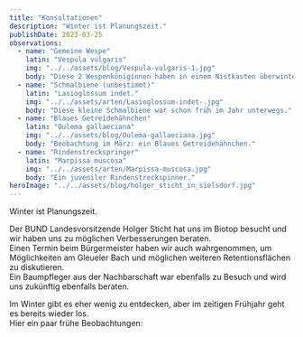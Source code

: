 ```yaml
---
title: "Konsultationen"
description: "Winter ist Planungszeit."
publishDate: 2023-03-25
observations:
  - name: "Gemeine Wespe"
    latin: "Vespula vulgaris"
    img: "../../assets/blog/Vespula-vulgaris-1.jpg"
    body: "Diese 2 Wespenköniginnen haben in einem Nistkasten überwintert."
  - name: "Schmalbiene (unbestimmt)"
    latin: "Lasioglossum indet."
    img: "../../assets/arten/Lasioglossum-indet-.jpg"
    body: "Diese kleine Schmalbiene war schon früh im Jahr unterwegs."
  - name: "Blaues Getreidehähnchen"
    latin: "Oulema gallaeciana"
    img: "../../assets/blog/Oulema-gallaeciana.jpg"
    body: "Beobachtung im März: ein Blaues Getreidehähnchen."
  - name: "Rindenstreckspringer"
    latin: "Marpissa muscosa"
    img: "../../assets/arten/Marpissa-muscosa.jpg"
    body: "Ein juveniler Rindenstreckspinner."
heroImage: "../../assets/blog/holger_sticht_in_sielsdorf.jpg"
---
```



Winter ist Planungszeit.

Der BUND Landesvorsitzende Holger Sticht hat uns im Biotop besucht und wir haben uns zu möglichen Verbesserungen beraten.  
Einen Termin beim Bürgermeister haben wir auch wahrgenommen, um Möglichkeiten am Gleueler Bach und möglichen weiteren Retentionsflächen zu diskutieren.  
Ein Baumpfleger aus der Nachbarschaft war ebenfalls zu Besuch und wird uns zukünftig ebenfalls beraten.

Im Winter gibt es eher wenig zu entdecken, aber im zeitigen Frühjahr geht es bereits wieder los.  
Hier ein paar frühe Beobachtungen:
